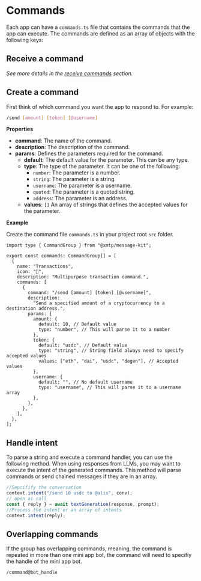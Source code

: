 # Commands

Each app can have a `commands.ts` file that contains the commands that the app can execute. The commands are defined as an array of objects with the following keys:

## Receive a command

_See more details in the [receive commands](/concepts/messages/command) section._

## Create a command

First think of which command you want the app to respond to. For example:

```bash [cmd]
/send [amount] [token] [@username]
```

**Properties**

- **command**: The name of the command.
- **description**: The description of the command.
- **params**: Defines the parameters required for the command.
  - **default**: The default value for the parameter. This can be any type.
  - **type**: The type of the parameter. It can be one of the following:
    - `number`: The parameter is a number.
    - `string`: The parameter is a string.
    - `username`: The parameter is a username.
    - `quoted`: The parameter is a quoted string.
    - `address`: The parameter is an address.
  - **values**: `[]` An array of strings that defines the accepted values for the parameter.

**Example**

Create the command file `commands.ts` in your project root `src` folder.

```tsx [src/commands.ts]
import type { CommandGroup } from "@xmtp/message-kit";

export const commands: CommandGroup[] = [
  {
    name: "Transactions",
    icon: "💸",
    description: "Multipurpose transaction command.",
    commands: [
      {
        command: "/send [amount] [token] [@username]",
        description:
          "Send a specified amount of a cryptocurrency to a destination address.",
        params: {
          amount: {
            default: 10, // Default value
            type: "number", // This will parse it to a number
          },
          token: {
            default: "usdc", // Default value
            type: "string", // String field always need to specify accepted values
            values: ["eth", "dai", "usdc", "degen"], // Accepted values
          },
          username: {
            default: "", // No default username
            type: "username", // This will parse it to a username array
          },
        },
      },
    ],
  },
];
```

## Handle intent

To parse a string and execute a command handler, you can use the following method. When using responses from LLMs, you may want to execute the intent of the generated commands. This method will parse commands or send chained messages if they are in an array.

```jsx
//Sepcifify the conversation
context.intent("/send 10 usdc to @alix", conv);
// open ai call
const { reply } = await textGeneration(response, prompt);
//Process the intent or an array of intents
context.intent(reply);
```

## Overlapping commands

If the group has overlapping commands, meaning, the command is repeated in more than one mini app bot, the command will need to specifiy the handle of the mini app bot.

```bash [cmd]
/command@bot_handle
```
